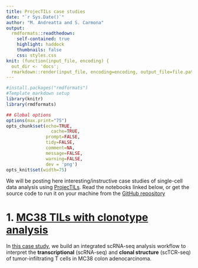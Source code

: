 ```yaml
---
title: ProjecTILs case studies
date: "`r Sys.Date()`"
author: "M. Andreatta and S. Carmona"
output:
  rmdformats::readthedown:
    self-contained: true
    highlight: haddock
    thumbnails: false
    css: styles.css
knit: (function(input_file, encoding) {
  out_dir <- 'docs';
  rmarkdown::render(input_file, encoding=encoding, output_file=file.path(dirname(input_file), out_dir, 'index.html'))})
---
```


```r
#install.packages("rmdformats")
#Template markdown setup
library(knitr)
library(rmdformats)

## Global options
options(max.print="75")
opts_chunk$set(echo=TRUE,
	             cache=TRUE,
               prompt=FALSE,
               tidy=FALSE,
               comment=NA,
               message=FALSE,
               warning=FALSE,
               dev = 'png')
opts_knit$set(width=75)

```

We will be posting here interesting/instructive case studies of single-cell data analysis using [ProjecTILs](https://www.biorxiv.org/content/10.1101/2020.06.23.166546v1). Read the notebooks linked below, or get the source code to run it on your machine from the [GitHub repository](https://github.com/carmonalab/ProjecTILs_CaseStudies)

# 1. [MC38 TILs with clonotype analysis](Xiong19_TCR.html)

In [this case study](Xiong19_TCR.html), we build an integrated scRNA-seq analysis workflow to interpret the **transcriptional** (scRNA-seq) and **clonal structure** (scTCR-seq) of tumor-infiltrating T cells in MC38 colon adenocarcinoma.


